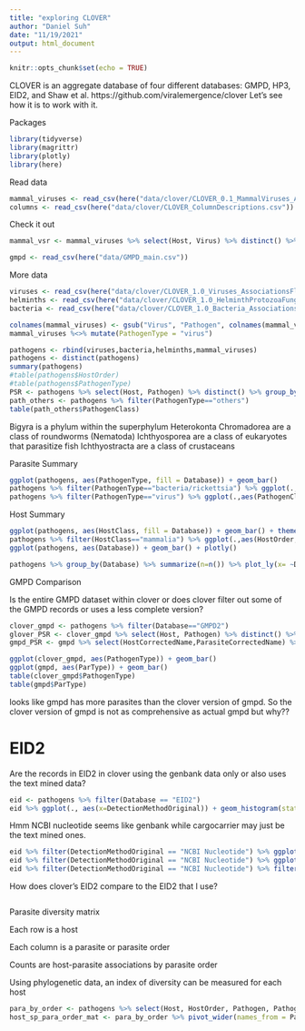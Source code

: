 ```yaml
---
title: "exploring CLOVER"
author: "Daniel Suh"
date: "11/19/2021"
output: html_document
---
```


```r
knitr::opts_chunk$set(echo = TRUE)
```

CLOVER is an aggregate database of four different databases: GMPD, HP3, EID2, and Shaw et al.
https://github.com/viralemergence/clover
Let's see how it is to work with it.

Packages  
```r
library(tidyverse)
library(magrittr)
library(plotly)
library(here)
```

Read data  
```r
mammal_viruses <- read_csv(here("data/clover/CLOVER_0.1_MammalViruses_AssociationsFlatFile.csv"))
columns <- read_csv(here("data/clover/CLOVER_ColumnDescriptions.csv"))
```

Check it out  
```r
mammal_vsr <- mammal_viruses %>% select(Host, Virus) %>% distinct() %>% group_by(Host) %>% summarize(psr = n())
```


```r
gmpd <- read_csv(here("data/GMPD_main.csv"))
```

More data
```r
viruses <- read_csv(here("data/clover/CLOVER_1.0_Viruses_AssociationsFlatFile.csv"))
helminths <- read_csv(here("data/clover/CLOVER_1.0_HelminthProtozoaFungi_AssociationsFlatFile.csv"))
bacteria <- read_csv(here("data/clover/CLOVER_1.0_Bacteria_AssociationsFlatFile.csv"))
```

```r
colnames(mammal_viruses) <- gsub("Virus", "Pathogen", colnames(mammal_viruses))
mammal_viruses %<>% mutate(PathogenType = "virus")

pathogens <- rbind(viruses,bacteria,helminths,mammal_viruses)
pathogens <- distinct(pathogens)
summary(pathogens)
#table(pathogens$HostOrder)
#table(pathogens$PathogenType)
PSR <- pathogens %>% select(Host, Pathogen) %>% distinct() %>% group_by(Host) %>% summarize(psr = n())
path_others <- pathogens %>% filter(PathogenType=="others")
table(path_others$PathogenClass)
```




Bigyra is a phylum within the superphylum Heterokonta
Chromadorea are a class of roundworms (Nematoda)
Ichthyosporea are a class of eukaryotes that parasitize fish
Ichthyostracta are a class of crustaceans

Parasite Summary
```r
ggplot(pathogens, aes(PathogenType, fill = Database)) + geom_bar()
pathogens %>% filter(PathogenType=="bacteria/rickettsia") %>% ggplot(.,aes(PathogenClass, fill = Database)) +geom_bar()+theme(axis.text.x = element_text(angle=45,vjust=0.5))
pathogens %>% filter(PathogenType=="virus") %>% ggplot(.,aes(PathogenClass, fill = Database)) +geom_bar()+theme(axis.text.x = element_text(angle=45,vjust=0.6))
```

Host Summary
```r
ggplot(pathogens, aes(HostClass, fill = Database)) + geom_bar() + theme(axis.text.x = element_text(angle=70, vjust = 0.5))
pathogens %>% filter(HostClass=="mammalia") %>% ggplot(.,aes(HostOrder,fill = Database)) + geom_bar() + theme(axis.text.x = element_text(angle=70, vjust = 0.5))
ggplot(pathogens, aes(Database)) + geom_bar() + plotly()

pathogens %>% group_by(Database) %>% summarize(n=n()) %>% plot_ly(x= ~Database, y = ~n, type="bar") %>% layout(title="# Records by Database")
```

GMPD Comparison

Is the entire GMPD dataset within clover or does clover filter out some of the GMPD records or uses a less complete version?
```r
clover_gmpd <- pathogens %>% filter(Database=="GMPD2")
glover_PSR <- clover_gmpd %>% select(Host, Pathogen) %>% distinct() %>% group_by(Host) %>% summarize(psr = n())
gmpd_PSR <- gmpd %>% select(HostCorrectedName,ParasiteCorrectedName) %>% distinct() %>% group_by(HostCorrectedName) %>% summarize(psr=n())

ggplot(clover_gmpd, aes(PathogenType)) + geom_bar()
ggplot(gmpd, aes(ParType)) + geom_bar()
table(clover_gmpd$PathogenType)
table(gmpd$ParType)
```

looks like gmpd has more parasites than the clover version of gmpd. So the clover version of gmpd is not as comprehensive as actual gmpd but why??


# EID2

Are the records in EID2 in clover using the genbank data only or also uses the text mined data?
```r
eid <- pathogens %>% filter(Database == "EID2")
eid %>% ggplot(., aes(x=DetectionMethodOriginal)) + geom_histogram(stat = "count")
```

Hmm NCBI nucleotide seems like genbank while cargocarrier may just be the text mined ones.

```r
eid %>% filter(DetectionMethodOriginal == "NCBI Nucleotide") %>% ggplot(., aes(x=PathogenType)) + geom_histogram(stat = "count")
eid %>% filter(DetectionMethodOriginal == "NCBI Nucleotide") %>% ggplot(., aes(x=HostClass)) + geom_histogram(stat = "count")
eid %>% filter(DetectionMethodOriginal == "NCBI Nucleotide") %>% filter(HostClass == "mammalia") %>% ggplot(., aes(x=HostOrder)) + geom_histogram(stat = "count") + theme(axis.text.x = element_text(angle = 70, hjust = 1))
```

How does clover's EID2 compare to the EID2 that I use?

```r

```




Parasite diversity matrix

Each row is a host

Each column is a parasite or parasite order

Counts are host-parasite associations by parasite order

Using phylogenetic data, an index of diversity can be measured for each host

```r
para_by_order <- pathogens %>% select(Host, HostOrder, Pathogen, PathogenOrder) %>% distinct() %>% group_by(Host, PathogenOrder) %>% summarize(n=n())
host_sp_para_order_mat <- para_by_order %>% pivot_wider(names_from = PathogenOrder, values_from = n)
```



